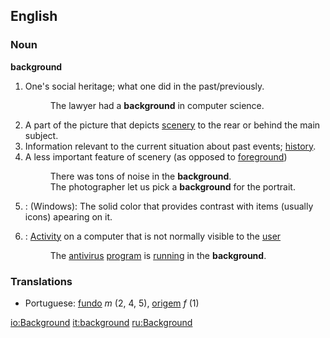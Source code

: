 ==English==

===Noun===
'''background'''
#One's social heritage; what one did in the past/previously.
#:The lawyer had a '''background''' in computer science.
#A part of the picture that depicts [[scenery]] to the rear or behind the main subject.
#Information relevant to the current situation about past events; [[history]].
#A less important feature of scenery (as opposed to [[foreground]])
#:There was tons of noise in the '''background'''.
#:The photographer let us pick a '''background''' for the portrait.
#{{computing}}: (Windows): The solid color that provides contrast with items (usually icons) apearing on it.
#{{computing}}: [[Activity]] on a computer that is not normally visible to the [[user]]
#:The [[antivirus]] [[program]] is [[running]] in the '''background'''.

=== Translations ===
* Portuguese: [[fundo]] ''m'' (2, 4, 5), [[origem]] ''f'' (1)

[[io:Background]]
[[it:background]]
[[ru:Background]]